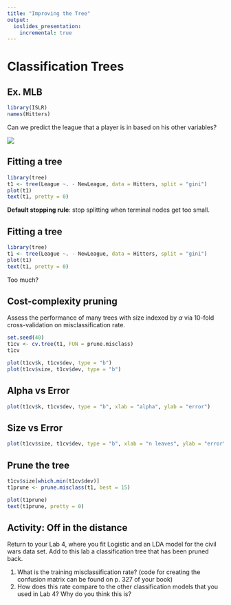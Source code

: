 ```yaml
---
title: "Improving the Tree"
output:
  ioslides_presentation:
    incremental: true
---
```


# Classification Trees

## Ex. MLB {.build .vcenter .flexbox}

```r
library(ISLR)
names(Hitters)
```

Can we predict the league that a player is in based on his other variables?

<img src="https://blog.sysomos.com/wp-content/uploads/2013/10/american-league-logo1-300x150.jpg"> 

## Fitting a tree {.build}

```r
library(tree)
t1 <- tree(League ~. - NewLeague, data = Hitters, split = "gini")
plot(t1)
text(t1, pretty = 0)
```

**Default stopping rule**: stop splitting when terminal nodes get too small.


## Fitting a tree {.build}

```r
library(tree)
t1 <- tree(League ~. - NewLeague, data = Hitters, split = "gini")
plot(t1)
text(t1, pretty = 0)
```

Too much?

## Cost-complexity pruning {.build}

Assess the performance of many trees with size indexed by $\alpha$ via 10-fold cross-validation on misclassification rate.

```r
set.seed(40)
t1cv <- cv.tree(t1, FUN = prune.misclass)
t1cv
```

```r
plot(t1cv$k, t1cv$dev, type = "b")
plot(t1cv$size, t1cv$dev, type = "b")
```


## Alpha vs Error

```r
plot(t1cv$k, t1cv$dev, type = "b", xlab = "alpha", ylab = "error")
```


## Size vs Error

```r
plot(t1cv$size, t1cv$dev, type = "b", xlab = "n leaves", ylab = "error")
```


## Prune the tree

```r
t1cv$size[which.min(t1cv$dev)]
t1prune <- prune.misclass(t1, best = 15)
```

```r
plot(t1prune)
text(t1prune, pretty = 0)
```


## Activity: Off in the distance

Return to your Lab 4, where you fit Logistic and an LDA model for the civil wars
data set. Add to this lab a classification tree that has been pruned back.

1. What is the training misclassification rate? (code for creating the confusion
matrix can be found on p. 327 of your book)
2. How does this rate compare to the other classification models that you used in Lab 4? Why do you think this is?



